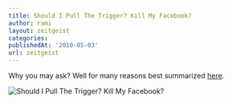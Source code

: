 ```yaml
---
title: Should I Pull The Trigger? Kill My Facebook?
author: rami
layout: zeitgeist
categories:
publishedAt: '2010-05-03'
url: zeitgeist
---
```


Why you may ask? Well for many reasons best summarized [here](http://www.rocket.ly/home/2010/4/26/top-ten-reasons-you-should-quit-facebook.html).

![Should I Pull The Trigger? Kill My Facebook?](/assets/images/content/zeitgeist/should-i-delete-facebook.png)

